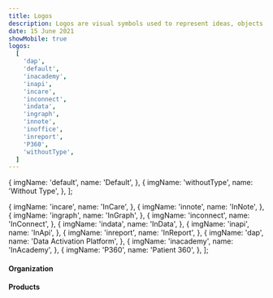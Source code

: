 ```yaml
---
title: Logos
description: Logos are visual symbols used to represent ideas, objects, or actions. They communicate messages at a glance, afford interactivity, and draw attention to important information.
date: 15 June 2021
showMobile: true
logos:
  [
    'dap',
    'default',
    'inacademy',
    'inapi',
    'incare',
    'inconnect',
    'indata',
    'ingraph',
    'innote',
    'inoffice',
    'inreport',
    'P360',
    'withoutType',
  ]
---
```


  {
    imgName: 'default',
    name: 'Default',
  },
  {
    imgName: 'withoutType',
    name: 'Without Type',
  },
];

  {
    imgName: 'incare',
    name: 'InCare',
  },
  {
    imgName: 'innote',
    name: 'InNote',
  },
  {
    imgName: 'ingraph',
    name: 'InGraph',
  },
  {
    imgName: 'inconnect',
    name: 'InConnect',
  },
  {
    imgName: 'indata',
    name: 'InData',
  },
  {
    imgName: 'inapi',
    name: 'InApi',
  },
  {
    imgName: 'inreport',
    name: 'InReport',
  },
  {
    imgName: 'dap',
    name: 'Data Activation Platform',
  },
  {
    imgName: 'inacademy',
    name: 'InAcademy',
  },
  {
    imgName: 'P360',
    name: 'Patient 360',
  },
];

#### Organization

<Row className='mb-10'>
  <Logos logoData={ORGANIZATION_LOGOS} />
</Row>

#### Products

<Row>
  <Logos logoData={PRODUCTS_LOGOS} />
</Row>
